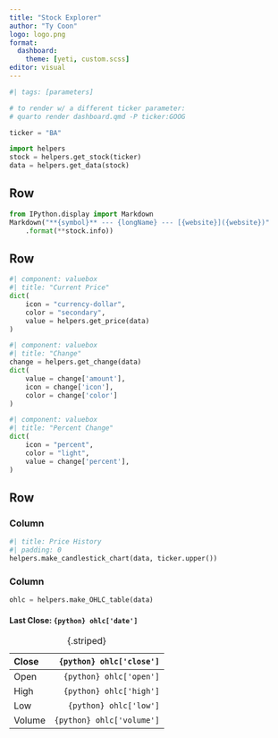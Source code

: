 ```yaml
---
title: "Stock Explorer"
author: "Ty Coon"
logo: logo.png
format: 
  dashboard:
    theme: [yeti, custom.scss]
editor: visual
---
```


```python
#| tags: [parameters]

# to render w/ a different ticker parameter:
# quarto render dashboard.qmd -P ticker:GOOG

ticker = "BA"
```

```python
import helpers
stock = helpers.get_stock(ticker)
data = helpers.get_data(stock)
```

## Row

```python
from IPython.display import Markdown
Markdown("**{symbol}** --- {longName} --- [{website}]({website})"
    .format(**stock.info))
```

## Row

```python
#| component: valuebox
#| title: "Current Price"
dict(
    icon = "currency-dollar",
    color = "secondary",
    value = helpers.get_price(data)
)
```


```python
#| component: valuebox
#| title: "Change"
change = helpers.get_change(data)
dict(
    value = change['amount'],
    icon = change['icon'],
    color = change['color']
) 
```

```python
#| component: valuebox
#| title: "Percent Change"
dict(
    icon = "percent",
    color = "light",
    value = change['percent'],
) 
```

## Row

### Column {width=75%}

```python
#| title: Price History
#| padding: 0
helpers.make_candlestick_chart(data, ticker.upper())
```

### Column {width=25%}

```python
ohlc = helpers.make_OHLC_table(data)
```

::: {.card}

#### Last Close: `{python} ohlc['date']`

| Close	 | `{python} ohlc['close']`  |
|:-------|--------------------------:|
| Open	 | `{python} ohlc['open']`   |
| High	 | `{python} ohlc['high']`   |
| Low	   | `{python} ohlc['low']`    |
| Volume | `{python} ohlc['volume']` |
: {.striped}
:::
